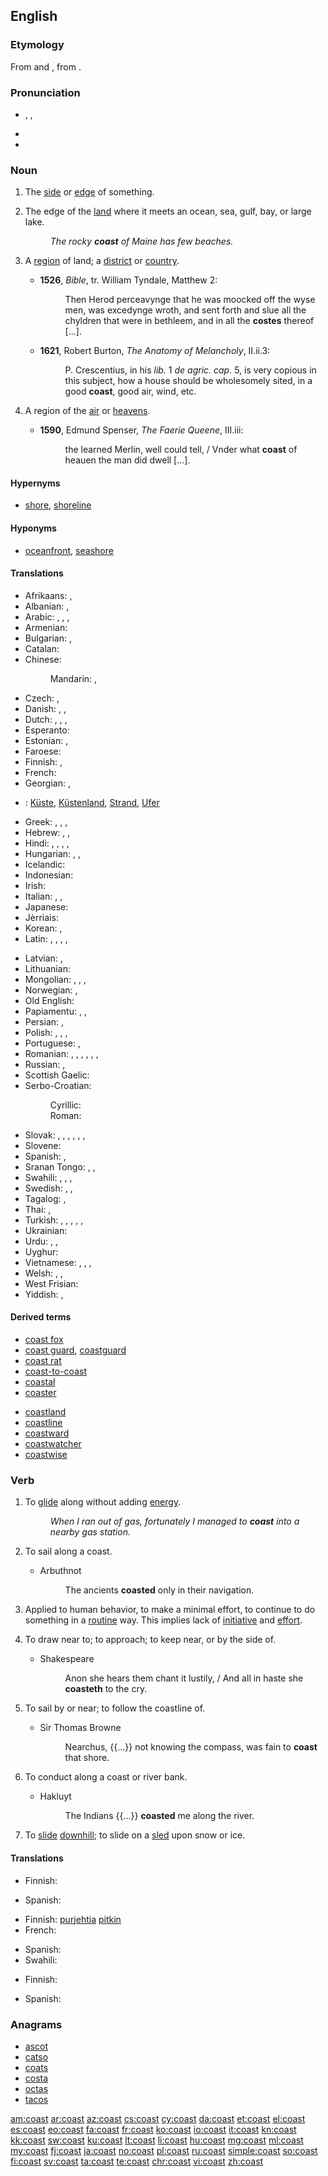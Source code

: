 ==English==

{{wikipedia}}
{{wikipedia|coast (disambiguation)}}

===Etymology===
From {{etyl|enm|en}} and {{etyl|fro|en}} {{term|coste|lang=fro}}, from {{etyl|la|en}} {{term/t|la|costa||edge}}.

===Pronunciation===
* {{enPR|kōst}}, {{IPA|/kəʊst/}}, {{X-SAMPA|/k@Ust/}}
* {{audio|en-us-coast.ogg|Audio (US)}}
* {{rhymes|əʊst}}

===Noun===
{{en-noun}}

# {{context|obsolete|lang=en}} The [[side]] or [[edge]] of something. {{defdate|15th-18th c.}}
# The edge of the [[land]] where it meets an ocean, sea, gulf, bay, or large lake. {{defdate|from 14th c.}}
#: ''The rocky '''coast''' of Maine has few beaches.''
# {{context|obsolete|lang=en}} A [[region]] of land; a [[district]] or [[country]]. {{defdate|14th-17th c.}}
#* '''1526''', ''Bible'', tr. William Tyndale, Matthew 2:
#*: Then Herod perceavynge that he was moocked off the wyse men, was excedynge wroth, and sent forth and slue all the chyldren that were in bethleem, and in all the '''costes''' thereof [...].
#* '''1621''', Robert Burton, ''The Anatomy of Melancholy'', II.ii.3:
#*: P. Crescentius, in his ''lib.'' 1 ''de agric. cap.'' 5, is very copious in this subject, how a house should be wholesomely sited, in a good '''coast''', good air, wind, etc.
# {{context|obsolete|lang=en}} A region of the [[air]] or [[heavens]]. {{defdate|14th-17th c.}}
#* '''1590''', Edmund Spenser, ''The Faerie Queene'', III.iii:
#*: the learned Merlin, well could tell, / Vnder what '''coast''' of heauen the man did dwell [...].

====Hypernyms====
* {{sense|edge of land meeting an ocean, sea, gulf, or bay}} [[shore]], [[shoreline]]

====Hyponyms====
* {{sense|edge of land meeting an ocean, sea, gulf, or bay}} [[oceanfront]], [[seashore]]

====Translations====
{{trans-top|edge of land meeting ocean, sea, gulf, bay}}
* Afrikaans: {{t-|af|kus}}, {{t-|af|oewer}}
* Albanian: {{t+|sq|breg}}, {{t+|sq|bregdet}}
* Arabic: {{t-|ar|ساحل|sc=Arab}}, {{t-|ar|شاطئ|sc=Arab}}, {{t-|ar|تلة|sc=Arab}}, {{t-|ar|هبوط تلة|sc=Arab}}
* Armenian: {{t+|hy|ափ|tr=ap’|sc=Armn}}
* Bulgarian: {{t-|bg|морски бряг|tr=morski brjag|sc=Cyrl}}, {{t+|bg|крайбрежие|tr=krajbrežie|sc=Cyrl}}
* Catalan: {{t+|ca|costa|f}}
* Chinese:
*: Mandarin: {{t-|cmn|海岸|tr=hǎi'àn|sc=Hani}}, {{t-|cmn|岸|tr=àn|sc=Hani}}
* Czech: {{t+|cs|pobřeží|n}}, {{t+|cs|břeh|m}}
* Danish: {{t+|da|bred}}, {{t+|da|kyst}}, {{t+|da|strand|c}}
* Dutch: {{t+|nl|kust}}, {{t+|nl|kustlijn}}, {{t+|nl|zeekant}}, {{t+|nl|zeekust}}
* Esperanto: {{t-|eo|marbordo}}
* Estonian: {{t+|et|rand}}, {{t-|et|rannik}}
* Faroese: {{t-|fo|strond}}
* Finnish: {{t-|fi|merenrannikko}}, {{t+|fi|rannikko}}
* French: {{t+|fr|côte|f}}
* Georgian: {{t-|ka|ნაპირი|tr=napiri|sc=Geor}}, {{t-|ka|ზღვის პირი|tr=zghvis piri|sc=Geor}}
* {{ttbc|de}}: [[Küste]], [[Küstenland]], [[Strand]], [[Ufer]]
* Greek: {{t+|el|ακρογιαλιά|f|tr=akrogialiá|sc=Grek}}, {{t+|el|γιαλός|m|tr=gialós|sc=Grek}}, {{t+|el|ακτή|f|tr=aktē|sc=Grek}}, {{t+|el|παραλία|f|tr=paralía|sc=Grek}}
* Hebrew: {{t-|he|שְׂפַת הַיָּם|sc=Hebr}}, {{t+|he|חוֹף יָם|sc=Hebr}}, {{t+|he|חוֹף|sc=Hebr}}
* Hindi: {{t-|hi|सीमा|tr=sīmā|sc=Deva}}, {{t-|hi|कनारा|tr=kanāra|sc=Deva}}, {{t-|hi|तट|tr=tat.a|sc=Deva}}, {{t-|hi|समुद्रतट|tr=samudra-tat.a|sc=Deva}}, {{t-|hi|सागरतट|tr=sāgara-tat.a|sc=Deva}}
* Hungarian: {{t+|hu|part}}, {{t+|hu|partvidék}}, {{t+|hu|tengerpart}}
* Icelandic: {{t+|is|strönd}}
* Indonesian: {{t+|id|pantai}}
* Irish: {{t-|ga|cósta}}
* Italian: {{t+|it|costa}}, {{t-|it|costiera}}, {{t-|it|litorale}}
* Japanese: {{t+|ja|海岸|tr=[[かいがん]], kaigan|sc=Jpan}}
* Jèrriais: {{tø|roa-jer|côte|f}}
* Korean: {{t+|ko|연안|tr=yŏnan|sc=Kore}}, {{t+|ko|해안|tr=hae'an|sc=Kore}}
* Latin: {{t-|la|limbus}}, {{t-|la|ora}}, {{t-|la|orarius}}, {{t-|la|acta}}, {{t+|la|litus}}
{{trans-mid}}
* Latvian: {{t-|lv|krasts}}, {{t-|lv|piekraste}}
* Lithuanian: {{t-|lt|pajūris}}
* Mongolian: {{t+|mn|тэнгисийн эрэг|tr=tėngisijn ėrėg|sc=Cyrl}}, {{t+|mn|хаялга|tr=chajalga|sc=Cyrl}}, {{t+|mn|далайн эрэг|tr=dalajn ėrėg|sc=Cyrl}}, {{t+|mn|далайн хевее|tr=dalajn chevee|sc=Cyrl}}
* Norwegian: {{t+|no|kyst}}, {{t+|no|strand}}
* Old English: {{t-|ang|sæ-rima|sc=Latinx}}
* Papiamentu: {{tø|pap|kanto}}, {{tø|pap|kantu}}, {{tø|pap|kosta}}
* Persian: {{t+|fa|ساحل|tr=sāhel|sc=fa-Arab}}, {{t+|fa|دریاکنار|tr=daryā-kenār|sc=fa-Arab}}
* Polish: {{t+|pl|brzeg}}, {{t+|pl|wybrzeże}}, {{t+|pl|zjazd}}, {{t-|pl|tor bobslejowy}}
* Portuguese: {{t+|pt|costa}}, {{t+|pt|beira}}
* Romanian: {{t-|ro|coastă}}, {{t-|ro|țărm de mare}}, {{t-|ro|coborâre la vale}}, {{t-|ro|liman}}, {{t+|ro|mal}}, {{t-|ro|limită}}, {{t-|ro|hotar}}
* Russian: {{t-|ru|морской берег|tr=mórskoj béreg|sc=Cyrl}}, {{t+|ru|побережье|tr=poberéžje|sc=Cyrl}}
* Scottish Gaelic: {{t-|gd|cladach|m}}
* Serbo-Croatian:
*: Cyrillic: {{t-|sh|обала|f|sc=Cyrl}}
*: Roman: {{t-|sh|obala|f}}
* Slovak: {{t-|sk|klesajúci}}, {{t-|sk|morský breh}}, {{t-|sk|nezaberajúci}}, {{t-|sk|plávať pozdĺž pobrežia}}, {{t-|sk|pobrežie}}, {{t-|sk|pobrežie mora}}, {{t-|sk|stúpajúci}}
* Slovene: {{t+|sl|obala|f}}
* Spanish: {{t+|es|costa|f}}, {{t-|es|litoral|m}}
* Sranan Tongo: {{tø|srn|syoro}}, {{tø|srn|watrasey}}, {{tø|srn|sekanti}}
* Swahili: {{t+|sw|pwani}}, {{t-|sw|ufuko}}, {{t-|sw|mapwa}}, {{t-|sw|mapwaji}}
* Swedish: {{t-|sv|gräns mot hav}}, {{t+|sv|kust}}, {{t+|sv|strand}}
* Tagalog: {{t-|tl|pampang}}, {{t+|tl|baybayin}}
* Thai: {{t-|th|ชายฝั่ง|tr=chaai-fàng|sc=Thai}}, {{t-|th|ทางลาดเอียง|tr=taang lâat-iang|sc=Thai}}
* Turkish: {{t+|tr|sahil}}, {{t-|tr|deniz kenarı}}, {{t-|tr|deniz kıyısı}}, {{t+|tr|kıyı}}, {{t-|tr|kızak için uygun yokuş}}, {{t-|tr|kızakla yokuştan kayma}}
* Ukrainian: {{t-|uk|побережжя|tr=poberéžžja|sc=Cyrl}}
* Urdu: {{t-|ur|کنارہ|tr=kanāra|sc=ur-Arab}}, {{t-|ur|تٹ|tr=tat.a|sc=ur-Arab}}, {{t-|ur|ساگرتٹ|tr=sāgara-tat.a|sc=ur-Arab}}
* Uyghur: {{t-|ug|déngiz yaqisi|sc=ug-Arab}}
* Vietnamese: {{t+|vi|bờ biển}}, {{t-|vi|đường lao}}, {{t-|vi|sự lao xuống}}, {{t-|vi|sự lao dốc}}
* Welsh: {{t+|cy|arfordir}}, {{t-|cy|goror}}, {{t-|cy|mordir}}
* West Frisian: {{t-|fy|igge}}
* Yiddish: {{t-|yi|ברעג|sc=Hebr|tr=breg|m}}, {{t-|yi|ברעג טײַך|sc=Hebr|tr=breg taykh|m}}
{{trans-bottom}}

====Derived terms====
{{rel-top|terms derived from ''coast'' (noun)}}
* [[coast fox]]
* [[coast guard]], [[coastguard]]
* [[coast rat]]
* [[coast-to-coast]]
* [[coastal]]
* [[coaster]]
{{rel-mid}}
* [[coastland]]
* [[coastline]]
* [[coastward]]
* [[coastwatcher]]
* [[coastwise]]
{{rel-bottom}}

===Verb===
{{en-verb}}

# {{context|intransitive|lang=en}} To [[glide]] along without adding [[energy]].
#: ''When I ran out of gas, fortunately I managed to '''coast''' into a nearby gas station.''
# {{context|intransitive|nautical|lang=en}} To sail along a coast.
#* Arbuthnot
#*: The ancients '''coasted''' only in their navigation.
# Applied to human behavior, to make a minimal effort, to continue to do something in a [[routine]] way. This implies lack of [[initiative]] and [[effort]].
# {{context|obsolete|lang=en}} To draw near to; to approach; to keep near, or by the side of.
#* Shakespeare
#*: Anon she hears them chant it lustily, / And all in haste she '''coasteth''' to the cry.
#: {{rfquotek|Hakluyt}}
# {{context|obsolete|lang=en}} To sail by or near; to follow the coastline of.
#* Sir Thomas Browne
#*: Nearchus, {{...}} not knowing the compass, was fain to '''coast''' that shore.
# {{context|obsolete|lang=en}} To conduct along a coast or river bank.
#* Hakluyt
#*: The Indians {{...}} '''coasted''' me along the river.
# {{context|US|dialect|lang=en}} To [[slide]] [[downhill]]; to slide on a [[sled]] upon snow or ice.

====Translations====
{{trans-top|to glide along with no added energy}}
* Finnish: {{t+|fi|liukua}}
{{trans-mid}}
* Spanish: {{t-|es|deslizar}}
{{trans-bottom}}

{{trans-top|to sail along a coast}}
* Finnish: [[purjehtia]] [[pitkin#Finnish|pitkin]] {{t+|fi|rannikko|alt=rannikkoa}}
* French: {{t+|fr|caboter}}
{{trans-mid}}
* Spanish: {{qualifier|la costa}} {{t+|es|navegar}}
* Swahili: {{t+|sw|puani}}
{{trans-bottom}}

{{trans-top|to make a minimal effort}}
* Finnish: {{t-|fi|ottaa rennosti}}
{{trans-mid}}
* Spanish: {{t-|es|perecear}}
{{trans-bottom}}

===Anagrams===
* [[ascot#English|ascot]]
* [[catso#English|catso]]
* [[coats#English|coats]]
* [[costa#English|costa]]
* [[octas#English|octas]]
* [[tacos#English|tacos]]

[[am:coast]]
[[ar:coast]]
[[az:coast]]
[[cs:coast]]
[[cy:coast]]
[[da:coast]]
[[et:coast]]
[[el:coast]]
[[es:coast]]
[[eo:coast]]
[[fa:coast]]
[[fr:coast]]
[[ko:coast]]
[[io:coast]]
[[it:coast]]
[[kn:coast]]
[[kk:coast]]
[[sw:coast]]
[[ku:coast]]
[[lt:coast]]
[[li:coast]]
[[hu:coast]]
[[mg:coast]]
[[ml:coast]]
[[my:coast]]
[[fj:coast]]
[[ja:coast]]
[[no:coast]]
[[pl:coast]]
[[ru:coast]]
[[simple:coast]]
[[so:coast]]
[[fi:coast]]
[[sv:coast]]
[[ta:coast]]
[[te:coast]]
[[chr:coast]]
[[vi:coast]]
[[zh:coast]]